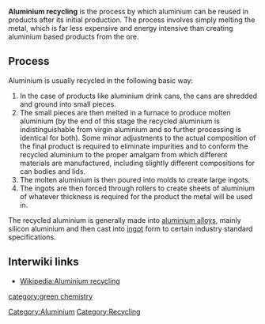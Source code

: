 '''Aluminium recycling''' is the process by which aluminium can be reused in products after its initial production. The process involves simply melting the metal, which is far less expensive and energy intensive than creating aluminium based products from the ore.
==Process==
Aluminium is usually recycled in the following basic way:

# In the case of products like aluminium drink cans, the cans are shredded and ground into small pieces.<br />
# The small pieces are then melted in a furnace to produce molten aluminium (by the end of this stage the recycled aluminium is indistinguishable from virgin aluminium and so further processing is identical for both). Some minor adjustments to the actual composition of the final product is required to eliminate impurities and to conform the recycled aluminium to the proper amalgam from which different materials are manufactured, including slightly different compositions for can bodies and lids.<br />
# The molten aluminium is then poured into molds to create large ingots.<br />
# The ingots are then forced through rollers to create sheets of aluminium of whatever thickness is required for the product the metal will be used in.<br />

The recycled aluminium is generally made into [[aluminium alloys]], mainly silicon aluminium and then cast into [[ingot]] form to certain industry standard specifications.
== Interwiki links ==

* [[Wikipedia:Aluminium recycling]]

[[Category:Aluminium]]

[[Category:Recycling]]
[[category:green chemistry]]